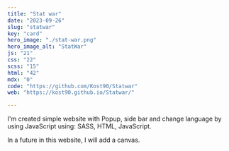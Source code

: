 ```yaml
---
title: "Stat war"
date: "2023-09-26"
slug: "statwar"
key: "card"
hero_image: "./stat-war.png"
hero_image_alt: "StatWar"
js: "21"
css: "22"
scss: "15"
html: "42"
mdx: "0"
code: "https://github.com/Kost90/Statwar"
web: "https://kost90.github.io/Statwar/"

---
```



I'm created simple website with Popup, side bar and change language by using JavaScript using: SASS, HTML, JavaScript.

In a future in this website, I will add a canvas.